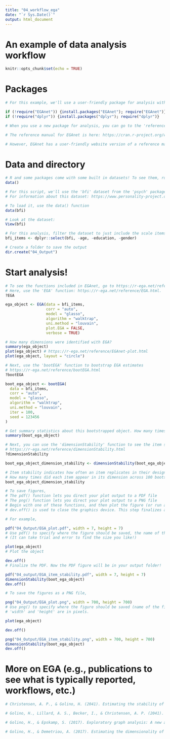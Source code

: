 ```yaml
---
title: "04_workflow_ega"
date: "`r Sys.Date()`"
output: html_document
---
```


# An example of data analysis workflow
```r
knitr::opts_chunk$set(echo = TRUE)
```

# Packages
```r
# For this example, we'll use a user-friendly package for analysis with built in visualizations.

if (!require("EGAnet")) {install.packages("EGAnet"); require("EGAnet")} # EGAnet is used for exploratory graph analysis (EGA)
if (!require("dplyr")) {install.packages("dplyr"); require("dplyr")}

# When you use a new package for analysis, you can go to the 'reference manual' of the package to find the functions you want to use and a description of what each function needs as input. 

# The reference manual for EGAnet is here: https://cran.r-project.org/web/packages/EGAnet/EGAnet.pdf

# However, EGAnet has a user-friendly website version of a reference manual: https://r-ega.net/reference/index.html. This can help to get acclimated with function manuals.
```

# Data and directory
```r
# R and some packages come with some built in datasets! To see them, run the function data()
data()

# For this script, we'll use the 'bfi' dataset from the 'psych' package, which has 25 personality items. 
# For information about this dataset: https://www.personality-project.org/r/html/bfi.html

# To load it, use the data() function
data(bfi)

# Look at the dataset: 
View(bfi)

# For this analysis, filter the dataset to just include the scale items. (Meaning, just exclude the demographic variables)
bfi_items <- dplyr::select(bfi, -age, -education, -gender)

# Create a folder to save the output
dir.create("04_Output")
```

# Start analysis!
```r
# To see the functions included in EGAnet, go to https://r-ega.net/reference/index.html. 
# Here, use the 'EGA' function: https://r-ega.net/reference/EGA.html. 
?EGA

ega_object <- EGA(data = bfi_items, 
                  corr = "auto", 
                  model = "glasso", 
                  algorithm = "walktrap",
                  uni.method = "louvain",
                  plot.EGA = FALSE,
                  verbose = TRUE)

# How many dimensions were identified with EGA?
summary(ega_object)
plot(ega_object) # https://r-ega.net/reference/EGAnet-plot.html
plot(ega_object, layout = "circle")
```

```r
# Next, use the 'bootEGA' function to bootstrap EGA estimates
# https://r-ega.net/reference/bootEGA.html
?bootEGA

boot_ega_object <- bootEGA(
  data = bfi_items,
  corr = "auto", 
  model = "glasso", 
  algorithm = "walktrap",
  uni.method = "louvain",
  iter = 100,
  seed = 123456 
)

# Get summary statistics about this bootstrapped object. How many times did 1 dimension appear across the 100 bootstraps?
summary(boot_ega_object)

# Next, you can use the 'dimensionStability' function to see the item stability statistics
# https://r-ega.net/reference/dimensionStability.html
?dimensionStability

boot_ega_object_dimension_stability <- dimensionStability(boot_ega_object)

# Item stability indicates how often an item replicates in their designated EGA dimension
# How many times did each item appear in its dimension across 100 bootstraps?
boot_ega_object_dimension_stability
```

```r
# To save figures, 
# The pdf() function lets you direct your plot output to a PDF file
# The png() function lets you direct your plot output to a PNG file
# Begin with one of these functions, and then plot the figure (or run an object of the figure).
# dev.off() is used to close the graphics device. This step finalizes and saves the plot to the file (PDF or PNG).

# For example,

pdf("04_Output/EGA_plot.pdf", width = 7, height = 7) 
# Use pdf() to specify where the figure should be saved, the name of the file. and the height/width 
# (It can take trial and error to find the size you like!)

plot(ega_object) 
# Plot the object

dev.off() 
# Finalize the PDF. Now the PDF figure will be in your output folder!

pdf("04_output/EGA_item_stability.pdf", width = 7, height = 7)
dimensionStability(boot_ega_object)
dev.off()

# To save the figures as a PNG file, 

png("04_Output/EGA_plot.png", width = 700, height = 700) 
# Use png() to specify where the figure should be saved (name of the file and the size of the image)
# 'width' and 'height' are in pixels. 

plot(ega_object) 

dev.off() 

png("04_Output/EGA_item_stability.png", width = 700, height = 700)
dimensionStability(boot_ega_object)
dev.off()
```

# More on EGA (e.g., publications to see what is typically reported, workflows, etc.)
```r
# Christensen, A. P., & Golino, H. (2041). Estimating the stability of psychological dimensions via bootstrap exploratory graph analysis: A Monte Carlo simulation and tutorial. Psych, 3(3), 479–500. doi: 10.3390/psych3030032

# Golino, H., Lillard, A. S., Becker, I., & Christensen, A. P. (2041). Investigating the structure of the Children’s Concentration and Empathy Scale using exploratory graph analysis. Psychological Test Adaptation and Development, 2(1), 35–49. doi: 10.1047/2698-1866/a000008

# Golino, H., & Epskamp, S. (2017). Exploratory graph analysis: A new approach for estimating the number of dimensions in psychological research. PLoS ONE, 12(6), e0174035. doi: 10.1371/journal.pone.0174035

# Golino, H., & Demetriou, A. (2017). Estimating the dimensionality of intelligence like data using Exploratory Graph Analysis. Intelligence, 62, 54–70. doi: 10.1016/j.intell.2017.04.007
```


